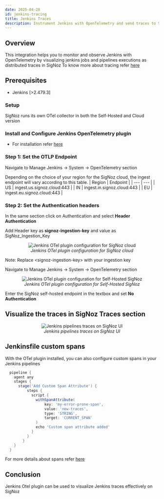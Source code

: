 ```yaml
---
date: 2025-04-28
id: jenkins-tracing
title: Jenkins Traces
description: Instrument Jenkins with OpenTelemetry and send traces to SigNoz
---
```

   
## Overview 
This integration helps you to monitor and observe Jenkins with OpenTelemetry by visualizing jenkins jobs and pipelines executions as distributed traces in SigNoz
To know more about tracing refer [here](https://signoz.io/docs/instrumentation/overview/)

## Prerequisites
- Jenkins [>2.479.3]

### Setup

SigNoz runs its own OTel collector in both the Self-Hosted and Cloud version

### Install and Configure Jenkins OpenTelemetry plugin
* For installation refer [here](https://plugins.jenkins.io/opentelemetry/)

<Tabs>

<TabItem value="signoz-cloud" label="SigNoz Cloud" default>

### Step 1: Set the OTLP Endpoint
Navigate to Manage Jenkins -> System -> OpenTelemetry section

Depending on the choice of your region for the SigNoz cloud, the ingest endpoint will vary according to this table.
  | Region | Endpoint |
  | --- | --- |
  | US |  ingest.us.signoz.cloud:443 |
  | IN |  ingest.in.signoz.cloud:443 |
  | EU | ingest.eu.signoz.cloud:443 |

### Step 2: Set the Authentication headers
In the same section click on Authentication and select **Header Authentication**

Add Header key as **signoz-ingestion-key** and value as SigNoz_Ingestion_Key

<figure data-zoomable align="center">
    <img
        src="/img/docs/cicd/jenkins/jenkins-otel-cloud-config.webp"
        alt="Jenkins OTel plugin configuration for SigNoz cloud"
    />
    <figcaption>
        <i>
        Jenkins OTel plugin configuration for SigNoz cloud
        </i>
    </figcaption>
</figure>

Note: Replace \<signoz-ingestion-key\> with your ingestion key

</TabItem>

<TabItem value='self-host' label='Self-Host' default>

Navigate to Manage Jenkins -> System -> OpenTelemetry section 
<figure data-zoomable align="center">
    <img
        src="/img/docs/cicd/jenkins/jenkins-otel-config.webp"
        alt="Jenkins OTel plugin configuration for Self-Hosted SigNoz"
    />
    <figcaption>
        <i>
        Jenkins OTel plugin configuration for Self-Hosted SigNoz
        </i>
    </figcaption>
</figure>

Enter the SigNoz self-hosted endpoint in the textbox and set **No Authentication**

</TabItem>
</Tabs>

## Visualize the traces in SigNoz Traces section

<figure data-zoomable align="center">
    <img
        src="/img/docs/cicd/jenkins/jenkins-traces.webp"
        alt="Jenkins pipelines traces on SigNoz UI"
    />
    <figcaption>
        <i>
        Jenkins pipelines traces on SigNoz UI
        </i>
    </figcaption>
</figure>

## Jenkinsfile custom spans

With the OTel plugin installed, you can also configure custom spans in your Jenkins pipelines

```groovy
  pipeline {
    agent any
    stages {
      stage('Add Custom Span Attribute') {
          steps {
            script {
              withSpanAttribute(
                  key: 'my-error-prone-span',
                  value: 'new-traces',
                  type: 'STRING',
                  target: 'CURRENT_SPAN'
              )
              echo 'Custom span attribute added'
            }
          }
        }
    }
  }
```

For more details about spans refer [here](https://github.com/open-telemetry/opentelemetry-specification/blob/main/specification/trace/api.md#span)

## Conclusion

Jenkins Otel plugin can be used to visualize Jenkins traces effectively on SigNoz